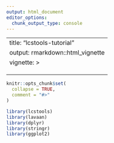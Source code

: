 ```yaml
---
output: html_document
editor_options: 
  chunk_output_type: console
---
```

---
title: "lcstools-tutorial"
output: rmarkdown::html_vignette
vignette: >
 \VignetteIndexEntry{lcstools-tutorial}
 \VignetteEngine{knitr::rmarkdown}
 \VignetteEncoding{UTF-8}
---

```r
knitr::opts_chunk$set(
  collapse = TRUE,
  comment = "#>"
)
```

```r
library(lcstools)
library(lavaan)
library(dplyr)
library(stringr)
library(ggplot2)
```



